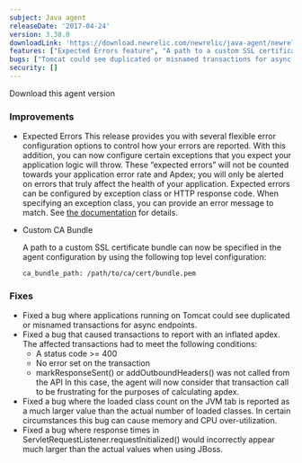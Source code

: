 ```yaml
---
subject: Java agent
releaseDate: '2017-04-24'
version: 3.38.0
downloadLink: 'https://download.newrelic.com/newrelic/java-agent/newrelic-agent/3.38.0/'
features: ["Expected Errors feature", "A path to a custom SSL certificate bundle can now be specified in the agent configuration using ca_bundle_path"]
bugs: ["Tomcat could see duplicated or misnamed transactions for async endpoints", "Transactions could be reported with an inflated apdex", "Fixed a bug where the loaded class count on the JVM tab is reported as a much larger value than the actual number of loaded classes", "Response times in ServletRequestListener.requestInitialized would incorrectly appear much larger than the actual values when using JBoss"]
security: []
---
```


<ButtonGroup>
  <ButtonLink
    role="button"
    to="https://download.newrelic.com/newrelic/java-agent/newrelic-agent/3.38.0/"
    variant="primary"
  >
    Download this agent version
  </ButtonLink>
</ButtonGroup>

### Improvements

* Expected Errors
  This release provides you with several flexible error configuration options to control how your errors are reported. With this addition, you can now configure certain exceptions that you expect your application logic will throw. These “expected errors” will not be counted towards your application error rate and Apdex; you will only be alerted on errors that truly affect the health of your application.
  Expected errors can be configured by exception class or HTTP response code. When specifying an exception class, you can provide an error message to match. See [the documentation](https://docs.newrelic.com/docs/agents/java-agent/configuration/java-agent-error-configuration) for details.
* Custom CA Bundle

  A path to a custom SSL certificate bundle can now be specified in the agent configuration by using the following top level configuration:

  ```
  ca_bundle_path: /path/to/ca/cert/bundle.pem
  ```

### Fixes

* Fixed a bug where applications running on Tomcat could see duplicated or misnamed transactions for async endpoints.
* Fixed a bug that caused transactions to report with an inflated apdex. The affected transactions had to meet the following conditions:
  * A status code >= 400
  * No error set on the transaction
  * markResponseSent() or addOutboundHeaders() was not called from the API
    In this case, the agent will now consider that transaction call to be frustrating for the purposes of calculating apdex.
* Fixed a bug where the loaded class count on the JVM tab is reported as a much larger value than the actual number of loaded classes. In certain circumstances this bug can cause memory and CPU over-utilization.
* Fixed a bug where response times in ServletRequestListener.requestInitialized() would incorrectly appear much larger than the actual values when using JBoss.
